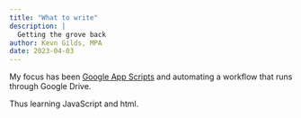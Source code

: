 ```yaml
---
title: "What to write"
description: |
  Getting the grove back
author: Kevn Gilds, MPA
date: 2023-04-03
---
```


My focus has been [Google App Scripts](https://www.google.com/script/start/) and automating a workflow that runs through Google Drive.

Thus learning JavaScript and html.

